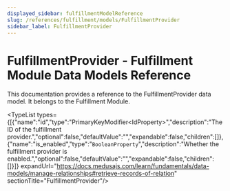 ```yaml
---
displayed_sidebar: fulfillmentModelReference
slug: /references/fulfillment/models/FulfillmentProvider
sidebar_label: FulfillmentProvider
---
```



# FulfillmentProvider - Fulfillment Module Data Models Reference

This documentation provides a reference to the FulfillmentProvider data model. It belongs to the Fulfillment Module.

<SourceCodeLink link="https://github.com/medusajs/medusa/blob/0c698194ea8706ccde00f25fd231e9b4ef8ccbe1/packages/modules/fulfillment/src/models/fulfillment-provider.ts#L3" />

<TypeList types={[{"name":"id","type":"PrimaryKeyModifier&#60;IdProperty&#62;","description":"The ID of the fulfillment provider.","optional":false,"defaultValue":"","expandable":false,"children":[]},{"name":"is_enabled","type":"`BooleanProperty`","description":"Whether the fulfillment provider is enabled.","optional":false,"defaultValue":"","expandable":false,"children":[]}]} expandUrl="https://docs.medusajs.com/learn/fundamentals/data-models/manage-relationships#retrieve-records-of-relation" sectionTitle="FulfillmentProvider"/>
